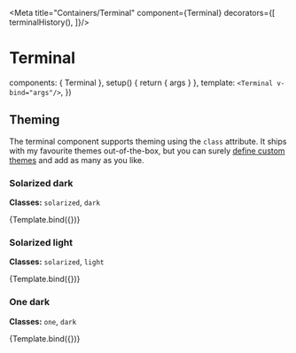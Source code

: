


<Meta
  title="Containers/Terminal"
  component={Terminal}
  decorators={[
    terminalHistory(),
  ]}/>

# Terminal

<Description of={Terminal}/>

  components: { Terminal },
  setup() {
    return { args }
  },
  template: `
    <Terminal v-bind="args"/>
  `,
})

## Theming

The terminal component supports theming using the `class` attribute. It ships
with my favourite themes out-of-the-box, but you can surely
[define custom themes](?path=/docs/guide-custom-themes--page) and add as many as
you like.

### Solarized dark

**Classes:** `solarized`, `dark`

<Canvas>
  <Story
    name="Solarized dark"
    args={{
      class: ['solarized', 'dark']
    }}>
    {Template.bind({})}
  </Story>
</Canvas>

### Solarized light

**Classes:** `solarized`, `light`

<Canvas>
  <Story
    name="Solarized light"
    args={{
      class: ['solarized', 'light']
    }}>
    {Template.bind({})}
  </Story>
</Canvas>

### One dark

**Classes:** `one`, `dark`

<Canvas>
  <Story
    name="One dark"
    args={{
      class: ['one', 'dark']
    }}>
    {Template.bind({})}
  </Story>
</Canvas>

